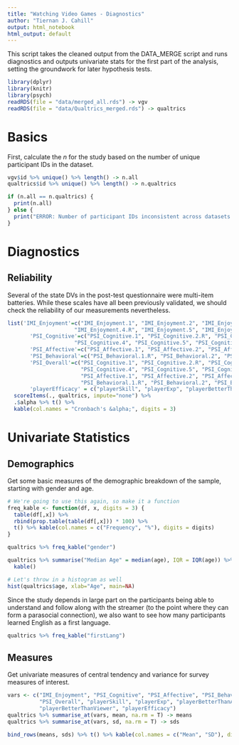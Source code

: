 ```yaml
---
title: "Watching Video Games - Diagnostics"
author: "Tiernan J. Cahill"
output: html_notebook
html_output: default
---
```


This script takes the cleaned output from the DATA_MERGE script and runs diagnostics and outputs univariate stats for the first part of the analysis, setting the groundwork for later hypothesis tests. 

```r
library(dplyr)
library(knitr)
library(psych)
readRDS(file = "data/merged_all.rds") -> vgv
readRDS(file = "data/Qualtrics_merged.rds") -> qualtrics
```

# Basics
First, calculate the *n* for the study based on the number of unique participant IDs in the dataset.
```r
vgv$id %>% unique() %>% length() -> n.all
qualtrics$id %>% unique() %>% length() -> n.qualtrics

if (n.all == n.qualtrics) {
  print(n.all)
} else {
  print("ERROR: Number of participant IDs inconsistent across datasets.")
}
```



# Diagnostics

## Reliability

Several of the state DVs in the post-test questionnaire were multi-item batteries. While these scales have all been previously validated, we should check the reliability of our measurements nevertheless.
```r
list('IMI_Enjoyment'=c("IMI_Enjoyment.1", "IMI_Enjoyment.2", "IMI_Enjoyment.3.R", 
                     "IMI_Enjoyment.4.R", "IMI_Enjoyment.5", "IMI_Enjoyment.6", "IMI_Enjoyment.7"),
       'PSI_Cognitive'=c("PSI_Cognitive.1", "PSI_Cognitive.2.R", "PSI_Cognitive.3",
                     "PSI_Cognitive.4", "PSI_Cognitive.5", "PSI_Cognitive.6"),
       'PSI_Affective'=c("PSI_Affective.1", "PSI_Affective.2", "PSI_Affective.3.R"),
       'PSI_Behavioral'=c("PSI_Behavioral.1.R", "PSI_Behavioral.2", "PSI_Behavioral.3"),
       'PSI_Overall'=c("PSI_Cognitive.1", "PSI_Cognitive.2.R", "PSI_Cognitive.3",
                       "PSI_Cognitive.4", "PSI_Cognitive.5", "PSI_Cognitive.6",
                       "PSI_Affective.1", "PSI_Affective.2", "PSI_Affective.3.R",
                       "PSI_Behavioral.1.R", "PSI_Behavioral.2", "PSI_Behavioral.3"),
       'playerEfficacy' = c("playerSkill", "playerExp", "playerBetterThanAvg", "playerBetterThanViewer")) %>%
  scoreItems(., qualtrics, impute="none") %>% 
  .$alpha %>% t() %>%
  kable(col.names = "Cronbach's &alpha;", digits = 3)
```

# Univariate Statistics

## Demographics
Get some basic measures of the demographic breakdown of the sample, starting
with gender and age.
```r
# We're going to use this again, so make it a function
freq_kable <- function(df, x, digits = 3) {
  table(df[,x]) %>% 
  rbind(prop.table(table(df[,x])) * 100) %>% 
  t() %>% kable(col.names = c("Frequency", "%"), digits = digits)
}

qualtrics %>% freq_kable("gender")
```

```r
qualtrics %>% summarise("Median Age" = median(age), IQR = IQR(age)) %>% 
  kable()

# Let's throw in a histogram as well
hist(qualtrics$age, xlab="Age", main=NA)
```

Since the study depends in large part on the participants being able to understand and follow along with the streamer (to the point where they can form a parasocial connection), we also want to see how many participants learned English as a first language.

```r
qualtrics %>% freq_kable("firstLang")
```
## Measures

Get univariate measures of central tendency and variance for survey measures of interest.
```r

vars <- c("IMI_Enjoyment", "PSI_Cognitive", "PSI_Affective", "PSI_Behavioral",
          "PSI_Overall", "playerSkill", "playerExp", "playerBetterThanAvg", 
          "playerBetterThanViewer", "playerEfficacy")
qualtrics %>% summarise_at(vars, mean, na.rm = T) -> means
qualtrics %>% summarise_at(vars, sd, na.rm = T) -> sds

bind_rows(means, sds) %>% t() %>% kable(col.names = c("Mean", "SD"), digits = 3)
```